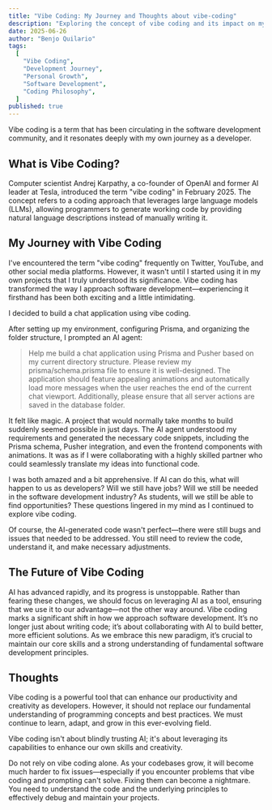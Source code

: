 ```yaml
---
title: "Vibe Coding: My Journey and Thoughts about vibe-coding"
description: "Exploring the concept of vibe coding and its impact on my development journey"
date: 2025-06-26
author: "Benjo Quilario"
tags:
  [
    "Vibe Coding",
    "Development Journey",
    "Personal Growth",
    "Software Development",
    "Coding Philosophy",
  ]
published: true
---
```


Vibe coding is a term that has been circulating in the software development community, and it resonates deeply with my own journey as a developer.

## What is Vibe Coding?

Computer scientist Andrej Karpathy, a co-founder of OpenAI and former AI leader at Tesla, introduced the term "vibe coding" in February 2025. The concept refers to a coding approach that leverages large language models (LLMs), allowing programmers to generate working code by providing natural language descriptions instead of manually writing it.

## My Journey with Vibe Coding

I've encountered the term "vibe coding" frequently on Twitter, YouTube, and other social media platforms. However, it wasn't until I started using it in my own projects that I truly understood its significance. Vibe coding has transformed the way I approach software development—experiencing it firsthand has been both exciting and a little intimidating.

I decided to build a chat application using vibe coding.

After setting up my environment, configuring Prisma, and organizing the folder structure, I prompted an AI agent:

> Help me build a chat application using Prisma and Pusher based on my current directory structure. Please review my prisma/schema.prisma file to ensure it is well-designed. The application should feature appealing animations and automatically load more messages when the user reaches the end of the current chat viewport. Additionally, please ensure that all server actions are saved in the database folder.

It felt like magic. A project that would normally take months to build suddenly seemed possible in just days. The AI agent understood my requirements and generated the necessary code snippets, including the Prisma schema, Pusher integration, and even the frontend components with animations. It was as if I were collaborating with a highly skilled partner who could seamlessly translate my ideas into functional code.

I was both amazed and a bit apprehensive. If AI can do this, what will happen to us as developers? Will we still have jobs? Will we still be needed in the software development industry? As students, will we still be able to find opportunities? These questions lingered in my mind as I continued to explore vibe coding.

Of course, the AI-generated code wasn't perfect—there were still bugs and issues that needed to be addressed. You still need to review the code, understand it, and make necessary adjustments.

## The Future of Vibe Coding

AI has advanced rapidly, and its progress is unstoppable. Rather than fearing these changes, we should focus on leveraging AI as a tool, ensuring that we use it to our advantage—not the other way around. Vibe coding marks a significant shift in how we approach software development. It’s no longer just about writing code; it’s about collaborating with AI to build better, more efficient solutions. As we embrace this new paradigm, it’s crucial to maintain our core skills and a strong understanding of fundamental software development principles.

## Thoughts

Vibe coding is a powerful tool that can enhance our productivity and creativity as developers. However, it should not replace our fundamental understanding of programming concepts and best practices. We must continue to learn, adapt, and grow in this ever-evolving field.

Vibe coding isn't about blindly trusting AI; it's about leveraging its capabilities to enhance our own skills and creativity.

Do not rely on vibe coding alone. As your codebases grow, it will become much harder to fix issues—especially if you encounter problems that vibe coding and prompting can't solve. Fixing them can become a nightmare. You need to understand the code and the underlying principles to effectively debug and maintain your projects.
